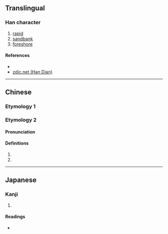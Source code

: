 {{character info/new}}
==Translingual==

===Han character===
{{Han char|rn=85|rad=水|as=12|sn=15|four=36146|canj=ERRJ|ids=⿰氵單}}

# [[rapid]]
# [[sandbank]]
# [[foreshore]]

====References====
* {{Han ref|kx=0650.120|dkj=18270|dj=1060.140|hdz=31741.030|uh=6F6C|ud=28524|bh=E649|bd=58953}}
* [http://www.zdic.net/z/1d/js/6F6C.htm zdic.net (Han Dian)]

----

==Chinese==
{{zh-forms}}

===Etymology 1===
{{zh-see|滩|a}} 

===Etymology 2===
====Pronunciation====
{{zh-pron
|m=shàn
|c=
|ma=
|cat=n,v
}}

====Definitions====
{{zh-hanzi}}

# {{zh-only|涴潬|a [[meander]]}}
# {{zh-only|涴潬|(of a [[river]]) meandering}}

----

==Japanese==

===Kanji===
{{ja-kanji|grade=|rs=水12}}

# {{defn|lang=ja|sort=水12}}

====Readings====
* {{ja-readings|on=[[たん]] (tan), [[せん]] (sen), [[ぜん]] (zen)|kun=[[す]] (su)}}